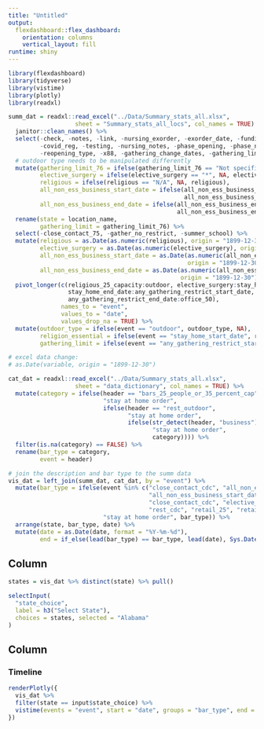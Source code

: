 ```yaml
---
title: "Untitled"
output: 
  flexdashboard::flex_dashboard:
    orientation: columns
    vertical_layout: fill
runtime: shiny 
---
```


```r
library(flexdashboard)
library(tidyverse)
library(vistime)
library(plotly)
library(readxl)
```

```r
summ_dat = readxl::read_excel("../Data/Summary_stats_all.xlsx", 
                   sheet = "Summary_stats_all_locs", col_names = TRUE) %>%
  janitor::clean_names() %>%
  select(-check, -notes, -link, -nursing_exorder, -exorder_date, -funding, -nursing_novis,
         -covid_reg, -testing, -nursing_notes, -phase_opening, -phase_number, -phase_total,
         -reopening_type, -x88, -gathering_change_dates, -gathering_limit_78) %>% 
  # outdoor type needs to be manipulated differently
  mutate(gathering_limit_76 = ifelse(gathering_limit_76 == "Not specified", NA, gathering_limit_76),
         elective_surgery = ifelse(elective_surgery == "*", NA, elective_surgery),
         religious = ifelse(religious == "N/A", NA, religious),
         all_non_ess_business_start_date = ifelse(all_non_ess_business_start_date == "NA", NA,
                                                  all_non_ess_business_start_date),
         all_non_ess_business_end_date = ifelse(all_non_ess_business_end_date == "NA", NA,
                                                all_non_ess_business_end_date)) %>%
  rename(state = location_name,
         gathering_limit = gathering_limit_76) %>%
  select(-close_contact_75, -gather_no_restrict, -summer_school) %>%
  mutate(religious = as.Date(as.numeric(religious), origin = "1899-12-30"),
         elective_surgery = as.Date(as.numeric(elective_surgery), origin = "1899-12-30"),
         all_non_ess_business_start_date = as.Date(as.numeric(all_non_ess_business_start_date), 
                                                   origin = "1899-12-30"),
         all_non_ess_business_end_date = as.Date(as.numeric(all_non_ess_business_end_date),
                                                 origin = "1899-12-30")) %>%
  pivot_longer(c(religious_25_capacity:outdoor, elective_surgery:stay_home_start_date, 
                 stay_home_end_date:any_gathering_restrict_start_date, 
                 any_gathering_restrict_end_date:office_50),
               names_to = "event",
               values_to = "date",
               values_drop_na = TRUE) %>%
  mutate(outdoor_type = ifelse(event == "outdoor", outdoor_type, NA),
         religion_essential = ifelse(event == "stay_home_start_date", religion_essential, NA),
         gathering_limit = ifelse(event == "any_gathering_restrict_start_date", gathering_limit, NA))

# excel data change:
# as.Date(variable, origin = "1899-12-30")

cat_dat = readxl::read_excel("../Data/Summary_stats_all.xlsx", 
                   sheet = "data_dictionary", col_names = TRUE) %>%
  mutate(category = ifelse(header == "bars_25_people_or_35_percent_cap",
                           "stay at home order",
                           ifelse(header == "rest_outdoor",
                                  "stay at home order",
                                  ifelse(str_detect(header, "business") == TRUE,
                                         "stay at home order",
                                         category)))) %>%
  filter(is.na(category) == FALSE) %>%
  rename(bar_type = category,
         event = header)

# join the description and bar type to the summ data
vis_dat = left_join(summ_dat, cat_dat, by = "event") %>%
  mutate(bar_type = ifelse(event %in% c("close_contact_cdc", "all_non_ess_business_end_date",
                                        "all_non_ess_business_start_date", "bar_33", "bars_gen",
                                        "close_contact_cdc", "elective_surg_neg_covid", "gyms_cdc", 
                                        "rest_cdc", "retail_25", "retail_30", "retail_75"),
                           "stay at home order", bar_type)) %>%
  arrange(state, bar_type, date) %>%
  mutate(date = as.Date(date, format = "%Y-%m-%d"),
         end = if_else(lead(bar_type) == bar_type, lead(date), Sys.Date()))
```

Column {.sidebar}
-----------------------------------------------------------------------
   
```r
states = vis_dat %>% distinct(state) %>% pull()

selectInput(
  "state_choice",
  label = h3("Select State"),
  choices = states, selected = "Alabama"
)
```

Column {data-width=1000}
-----------------------------------------------------------------------

### Timeline

```r
renderPlotly({
  vis_dat %>%
  filter(state == input$state_choice) %>%
  vistime(events = "event", start = "date", groups = "bar_type", end = "end", background_lines = 0)
})
```

